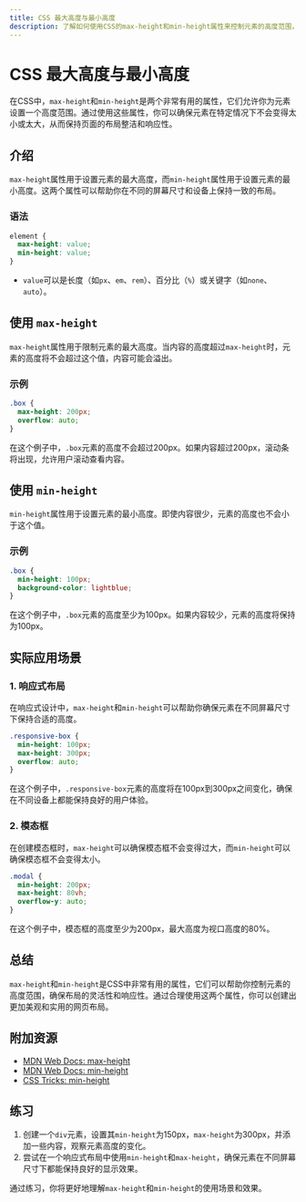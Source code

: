 ```yaml
---
title: CSS 最大高度与最小高度
description: 了解如何使用CSS的max-height和min-height属性来控制元素的高度范围，确保布局的灵活性和响应性。
---
```


# CSS 最大高度与最小高度

在CSS中，`max-height`和`min-height`是两个非常有用的属性，它们允许你为元素设置一个高度范围。通过使用这些属性，你可以确保元素在特定情况下不会变得太小或太大，从而保持页面的布局整洁和响应性。

## 介绍

`max-height`属性用于设置元素的最大高度，而`min-height`属性用于设置元素的最小高度。这两个属性可以帮助你在不同的屏幕尺寸和设备上保持一致的布局。

### 语法

```css
element {
  max-height: value;
  min-height: value;
}
```

- `value`可以是长度（如`px`、`em`、`rem`）、百分比（`%`）或关键字（如`none`、`auto`）。

## 使用 `max-height`

`max-height`属性用于限制元素的最大高度。当内容的高度超过`max-height`时，元素的高度将不会超过这个值，内容可能会溢出。

### 示例

```css
.box {
  max-height: 200px;
  overflow: auto;
}
```

在这个例子中，`.box`元素的高度不会超过200px。如果内容超过200px，滚动条将出现，允许用户滚动查看内容。

## 使用 `min-height`

`min-height`属性用于设置元素的最小高度。即使内容很少，元素的高度也不会小于这个值。

### 示例

```css
.box {
  min-height: 100px;
  background-color: lightblue;
}
```

在这个例子中，`.box`元素的高度至少为100px。如果内容较少，元素的高度将保持为100px。

## 实际应用场景

### 1. 响应式布局

在响应式设计中，`max-height`和`min-height`可以帮助你确保元素在不同屏幕尺寸下保持合适的高度。

```css
.responsive-box {
  min-height: 100px;
  max-height: 300px;
  overflow: auto;
}
```

在这个例子中，`.responsive-box`元素的高度将在100px到300px之间变化，确保在不同设备上都能保持良好的用户体验。

### 2. 模态框

在创建模态框时，`max-height`可以确保模态框不会变得过大，而`min-height`可以确保模态框不会变得太小。

```css
.modal {
  min-height: 200px;
  max-height: 80vh;
  overflow-y: auto;
}
```

在这个例子中，模态框的高度至少为200px，最大高度为视口高度的80%。

## 总结

`max-height`和`min-height`是CSS中非常有用的属性，它们可以帮助你控制元素的高度范围，确保布局的灵活性和响应性。通过合理使用这两个属性，你可以创建出更加美观和实用的网页布局。

## 附加资源

- [MDN Web Docs: max-height](https://developer.mozilla.org/en-US/docs/Web/CSS/max-height)
- [MDN Web Docs: min-height](https://developer.mozilla.org/en-US/docs/Web/CSS/min-height)
- [CSS Tricks: min-height](https://css-tricks.com/almanac/properties/m/min-height/)

## 练习

1. 创建一个`div`元素，设置其`min-height`为150px，`max-height`为300px，并添加一些内容，观察元素高度的变化。
2. 尝试在一个响应式布局中使用`min-height`和`max-height`，确保元素在不同屏幕尺寸下都能保持良好的显示效果。

通过练习，你将更好地理解`max-height`和`min-height`的使用场景和效果。